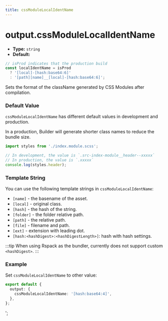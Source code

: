 ```yaml
---
title: cssModuleLocalIdentName
---
```


# output.cssModuleLocalIdentName

- **Type:** `string`
- **Default:**

```ts
// isProd indicates that the production build
const localIdentName = isProd
  ? '[local]-[hash:base64:6]'
  : '[path][name]__[local]-[hash:base64:6]';
```

Sets the format of the className generated by CSS Modules after compilation.

### Default Value

`cssModuleLocalIdentName` has different default values in development and production.

In a production, Builder will generate shorter class names to reduce the bundle size.

```ts
import styles from './index.module.scss';

// In development, the value is `.src-index-module__header--xxxxx`
// In production, the value is `.xxxxx`
console.log(styles.header);
```

### Template String

You can use the following template strings in `cssModuleLocalIdentName`:

- `[name]` - the basename of the asset.
- `[local]` - original class.
- `[hash]` - the hash of the string.
- `[folder]` - the folder relative path.
- `[path]` - the relative path.
- `[file]` - filename and path.
- `[ext]` - extension with leading dot.
- `[hash:<hashDigest>:<hashDigestLength>]`: hash with hash settings.

:::tip
When using Rspack as the bundler, currently does not support custom `<hashDigest>`.
:::

### Example

Set `cssModuleLocalIdentName` to other value:

```ts
export default {
  output: {
    cssModuleLocalIdentName: '[hash:base64:4]',
  },
};
```
';
